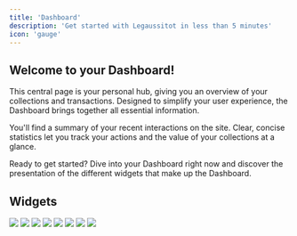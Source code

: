 ```yaml
---
title: 'Dashboard'
description: 'Get started with Legaussitot in less than 5 minutes'
icon: 'gauge'
---
```

## Welcome to your Dashboard!

This central page is your personal hub, giving you an overview of your collections and transactions. Designed to simplify your user experience, the Dashboard brings together all essential information.

You'll find a summary of your recent interactions on the site. Clear, concise statistics let you track your actions and the value of your collections at a glance.

Ready to get started? Dive into your Dashboard right now and discover the presentation of the different widgets that make up the Dashboard.

## Widgets

<CardGroup cols={2}>
  <Card title="Average estimated profit" icon="piggy-bank">
    <Frame>
        <img className="block h-32 dark:hidden" src="/images/widget-average-profit-light.png"/>
        <img className="hidden h-32 dark:block" src="/images/widget-average-profit-dark.png"/>
    </Frame>
  </Card>
  <Card title="Sales of the year" icon="money-bill">
    <Frame>
        <img className="block h-32 dark:hidden" src="/images/widget-sales-of-the-year-light.png"/>
        <img className="hidden h-32 dark:block" src="/images/widget-sales-of-the-year-dark.png"/>
    </Frame>
  </Card>
  <Card title="Yield rate" icon="percent">
    <Frame>
        <img className="block h-32 dark:hidden" src="/images/widget-yield-rate-light.png"/>
        <img className="hidden h-32 dark:block" src="/images/widget-yield-rate-dark.png"/>
    </Frame>  </Card>
  <Card title="Total chart" icon="chart-line">
    <Frame>
        <img className="block h-32 dark:hidden" src="/images/widget-total-chart-light.png"/>
        <img className="hidden h-32 dark:block" src="/images/widget-total-chart-dark.png"/>
    </Frame>  </Card>
</CardGroup>